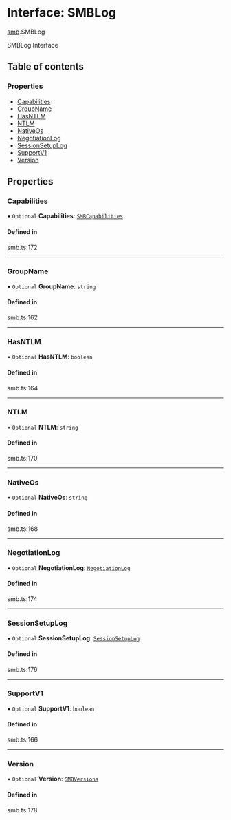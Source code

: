 # Interface: SMBLog

[smb](/templates/protocols/javascript/modules/smb).SMBLog

SMBLog Interface

## Table of contents

### Properties

- [Capabilities](/templates/protocols/javascript/modules/smb.SMBLog#capabilities)
- [GroupName](/templates/protocols/javascript/modules/smb.SMBLog#groupname)
- [HasNTLM](/templates/protocols/javascript/modules/smb.SMBLog#hasntlm)
- [NTLM](/templates/protocols/javascript/modules/smb.SMBLog#ntlm)
- [NativeOs](/templates/protocols/javascript/modules/smb.SMBLog#nativeos)
- [NegotiationLog](/templates/protocols/javascript/modules/smb.SMBLog#negotiationlog)
- [SessionSetupLog](/templates/protocols/javascript/modules/smb.SMBLog#sessionsetuplog)
- [SupportV1](/templates/protocols/javascript/modules/smb.SMBLog#supportv1)
- [Version](/templates/protocols/javascript/modules/smb.SMBLog#version)

## Properties

### Capabilities

• `Optional` **Capabilities**: [`SMBCapabilities`](/templates/protocols/javascript/modules/smb.SMBCapabilities)

#### Defined in

smb.ts:172

___

### GroupName

• `Optional` **GroupName**: `string`

#### Defined in

smb.ts:162

___

### HasNTLM

• `Optional` **HasNTLM**: `boolean`

#### Defined in

smb.ts:164

___

### NTLM

• `Optional` **NTLM**: `string`

#### Defined in

smb.ts:170

___

### NativeOs

• `Optional` **NativeOs**: `string`

#### Defined in

smb.ts:168

___

### NegotiationLog

• `Optional` **NegotiationLog**: [`NegotiationLog`](/templates/protocols/javascript/modules/smb.NegotiationLog)

#### Defined in

smb.ts:174

___

### SessionSetupLog

• `Optional` **SessionSetupLog**: [`SessionSetupLog`](/templates/protocols/javascript/modules/smb.SessionSetupLog)

#### Defined in

smb.ts:176

___

### SupportV1

• `Optional` **SupportV1**: `boolean`

#### Defined in

smb.ts:166

___

### Version

• `Optional` **Version**: [`SMBVersions`](/templates/protocols/javascript/modules/smb.SMBVersions)

#### Defined in

smb.ts:178
